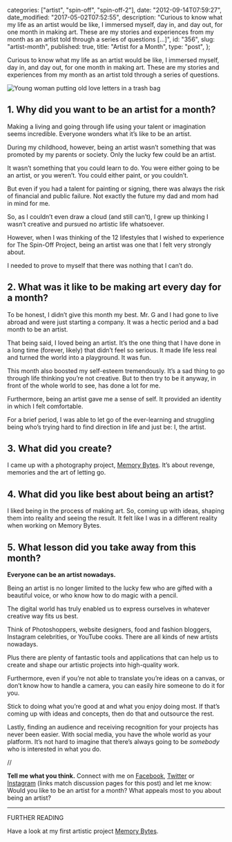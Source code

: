 
  categories: ["artist", "spin-off", "spin-off-2"],
  date: "2012-09-14T07:59:27",
  date_modified: "2017-05-02T07:52:55",
  description:
    "Curious to know what my life as an artist would be like, I immersed myself, day in, and day out, for one month in making art. These are my stories and experiences from my month as an artist told through a series of questions […]",
  id: "356",
  slug: "artist-month",
  published: true,
  title: "Artist for a Month",
  type: "post",
};


Curious to know what my life as an artist would be like, I immersed myself, day in, and day out, for one month in making art. These are my stories and experiences from my month as an artist told through a series of questions.

![Young woman putting old love letters in a trash bag](/pages/tsop/posts/artist-month/memory-bytes_2b.jpg)

## 1. Why did you want to be an artist for a month?

Making a living and going through life using your talent or imagination seems incredible. Everyone wonders what it’s like to be an artist.

During my childhood, however, being an artist wasn’t something that was promoted by my parents or society. Only the lucky few could be an artist.

It wasn’t something that you could learn to do. You were either going to be an artist, or you weren’t. You could either paint, or you couldn’t.

But even if you had a talent for painting or signing, there was always the risk of financial and public failure. Not exactly the future my dad and mom had in mind for me.

So, as I couldn’t even draw a cloud (and still can’t), I grew up thinking I wasn’t creative and pursued no artistic life whatsoever.

However, when I was thinking of the 12 lifestyles that I wished to experience for The Spin-Off Project, being an artist was one that I felt very strongly about.

I needed to prove to myself that there was nothing that I can’t do.

## 2. What was it like to be making art every day for a month?

To be honest, I didn’t give this month my best. Mr. G and I had gone to live abroad and were just starting a company. It was a hectic period and a bad month to be an artist.

That being said, I loved being an artist. It’s the one thing that I have done in a long time (forever, likely) that didn’t feel so serious. It made life less real and turned the world into a playground. It was fun.

This month also boosted my self-esteem tremendously. It’s a sad thing to go through life thinking you’re not creative. But to then try to be it anyway, in front of the whole world to see, has done a lot for me.

Furthermore, being an artist gave me a sense of self. It provided an identity in which I felt comfortable.

For a brief period, I was able to let go of the ever-learning and struggling being who’s trying hard to find direction in life and just be: I, the artist.

## 3. What did you create?

I came up with a photography project, [Memory Bytes](/tsop/posts/memory-bytes). It’s about revenge, memories and the art of letting go.

## 4. What did you like best about being an artist?

I liked being in the process of making art. So, coming up with ideas, shaping them into reality and seeing the result. It felt like I was in a different reality when working on Memory Bytes.

## 5. What lesson did you take away from this month?

**Everyone can be an artist nowadays.**

Being an artist is no longer limited to the lucky few who are gifted with a beautiful voice, or who know how to do magic with a pencil.

The digital world has truly enabled us to express ourselves in whatever creative way fits us best.

Think of Photoshoppers, website designers, food and fashion bloggers, Instagram celebrities, or YouTube cooks. There are all kinds of new artists nowadays.

Plus there are plenty of fantastic tools and applications that can help us to create and shape our artistic projects into high-quality work.

Furthermore, even if you’re not able to translate you’re ideas on a canvas, or don’t know how to handle a camera, you can easily hire someone to do it for you.

Stick to doing what you’re good at and what you enjoy doing most. If that’s coming up with ideas and concepts, then do that and outsource the rest.

Lastly, finding an audience and receiving recognition for your projects has never been easier. With social media, you have the whole world as your platform. It’s not hard to imagine that there’s always going to be _somebody_ who is interested in what you do.

//

**Tell me what you think.** Connect with me on [Facebook](https://www.facebook.com/thespinoffproject/photos/pb.443190319046192.-2207520000.1412417364./823173544381199/?type=3&permPage=1), [Twitter](https://twitter.com/mirhamasala/status/518417184985726976) or [Instagram](http://instagram.com/p/ux5oeZkyLT/) (links match discussion pages for this post) and let me know: Would you like to be an artist for a month? What appeals most to you about being an artist?

---

FURTHER READING

Have a look at my first artistic project [Memory Bytes](/tsop/posts/memory-bytes/).
